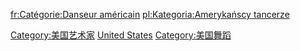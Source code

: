 {{Commonscat|Dancers from the United States}}

[[Category:美国艺术家|Category:美国艺术家]]
[[Category:各國舞者|United States]]
[[Category:美国舞蹈|Category:美国舞蹈]]

[[fr:Catégorie:Danseur_américain|fr:Catégorie:Danseur américain]]
[[pl:Kategoria:Amerykańscy_tancerze|pl:Kategoria:Amerykańscy tancerze]]